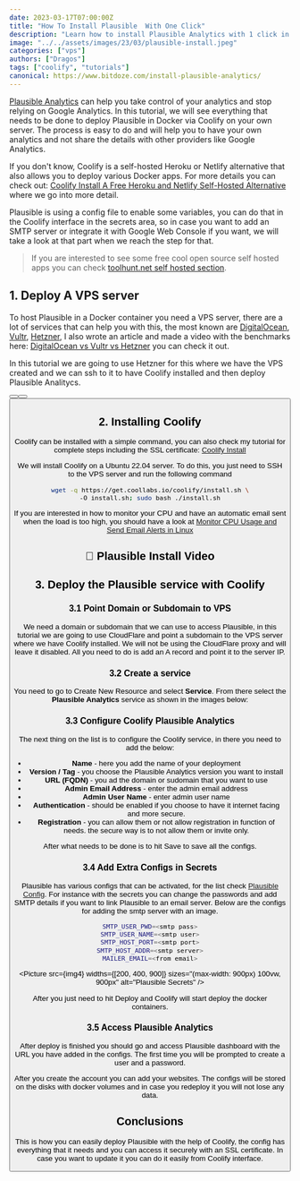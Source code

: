 ```yaml
---
date: 2023-03-17T07:00:00Z
title: "How To Install Plausible  With One Click"
description: "Learn how to install Plausible Analytics with 1 click in docker via Coolify on your own server."
image: "../../assets/images/23/03/plausible-install.jpeg"
categories: ["vps"]
authors: ["Dragos"]
tags: ["coolify", "tutorials"]
canonical: https://www.bitdoze.com/install-plausible-analytics/
---
```



[Plausible Analytics](https://www.bitdoze.com/plausible-tool/) can help you take control of your analytics and stop relying on Google Analytics. In this tutorial, we will see everything that needs to be done to deploy Plausible in Docker via Coolify on your own server. The process is easy to do and will help you to have your own analytics and not share the details with other providers like Google Analytics.

If you don't know, Coolify is a self-hosted Heroku or Netlify alternative that also allows you to deploy various Docker apps. For more details you can check out: [Coolify Install A Free Heroku and Netlify Self-Hosted Alternative](https://www.bitdoze.com/coolify-install-heroku-alternative/) where we go into more detail.

Plausible is using a config file to enable some variables, you can do that in the Coolify interface in the secrets area, so in case you want to add an SMTP server or integrate it with Google Web Console if you want, we will take a look at that part when we reach the step for that.


> If you are interested to see some free cool open source self hosted apps you can check [toolhunt.net self hosted section](https://toolhunt.net/sh/).

## 1. Deploy A VPS server

To host Plausible in a Docker container you need a VPS server, there are a lot of services that can help you with this, the most known are [DigitalOcean](https://go.bitdoze.com/do), [Vultr](https://go.bitdoze.com/vultr), [Hetzner](https://go.bitdoze.com/hetzner), I also wrote an article and made a video with the benchmarks here: [DigitalOcean vs Vultr vs Hetzner](https://www.wpdoze.com/digitalocean-vs-vultr-vs-hetzner/) you can check it out.

In this tutorial we are going to use Hetzner for this where we have the VPS created and we can ssh to it to have Coolify installed and then deploy Plausible Analitycs.

<Button link="https://go.bitdoze.com/do" text="DigitalOcean $100 Free" />
<Button link="https://go.bitdoze.com/vultr" text="Vultr $100 Free" />
<Button link="https://go.bitdoze.com/hetzner" text="Hetzner €⁠20 Free" />

## 2. Installing Coolify

Coolify can be installed with a simple command, you can also check my tutorial for complete steps including the SSL certificate: [Coolify Install](https://www.bitdoze.com/coolify-install-heroku-alternative/)

We will install Coolify on a Ubuntu 22.04 server. To do this, you just need to SSH to the VPS server and run the following command

```bash
wget -q https://get.coollabs.io/coolify/install.sh \
-O install.sh; sudo bash ./install.sh
```

If you are interested in how to monitor your CPU and have an automatic email sent when the load is too high, you should have a look at [Monitor CPU Usage and Send Email Alerts in Linux](https://www.bitdoze.com/monitor-cpu-usage-and-send-email-alerts-in-linux/)

## 🎥 Plausible Install Video

<YouTubeEmbed
  url="https://www.youtube.com/embed/RNnuXCUhHF4"
  label="How To Install Plausible  With One Click"
/>

## 3. Deploy the Plausible service with Coolify

### 3.1 Point Domain or Subdomain to VPS

We need a domain or subdomain that we can use to access Plausible, in this tutorial we are going to use CloudFlare and point a subdomain to the VPS server where we have Coolify installed. We will not be using the CloudFlare proxy and will leave it disabled. All you need to do is add an A record and point it to the server IP.

### 3.2 Create a service

You need to go to Create New Resource and select **Service**. From there select the **Plausible Analytics** service as shown in the images below:

<Picture
  src={img1}
  alt="Coolify service create"
/>
<Picture
  src={img2}
  alt="Coolify choose Plausible Analytics"
/>

### 3.3 Configure Coolify Plausible Analytics

The next thing on the list is to configure the Coolify service, in there you need to add the below:

- **Name** - here you add the name of your deployment
- **Version / Tag** - you choose the Plausible Analytics version you want to install
- **URL (FQDN)** - you ad the domain or sudomain that you want to use
- **Admin Email Address** - enter the admin email address
- **Admin User Name** - enter admin user name
- **Authentication** - should be enabled if you choose to have it internet facing and more secure.
- **Registration** - you can allow them or not allow registration in function of needs. the secure way is to not allow them or invite only.

<Picture
  src={img3}
  alt="Coolify Plausible Configs"
/>

After what needs to be done is to hit Save to save all the configs.

### 3.4 Add Extra Configs in Secrets

Plausible has various configs that can be activated, for the list check [Plausible Config](https://plausible.io/docs/self-hosting-configuration). For instance with the secrets you can change the passwords and add SMTP details if you want to link Plausible to an email server. Below are the configs for adding the smtp server with an image.

```bash
SMTP_USER_PWD=<smtp pass>
SMTP_USER_NAME=<smtp user>
SMTP_HOST_PORT=<smtp port>
SMTP_HOST_ADDR=<smtp server>
MAILER_EMAIL=<from email>
```

<Picture
  src={img4}
  widths={[200, 400, 900]}
  sizes="(max-width: 900px) 100vw, 900px"
  alt="Plausible Secrets"
/>

After you just need to hit Deploy and Coolify will start deploy the docker containers.

### 3.5 Access Plausible Analytics

After deploy is finished you should go and access Plausible dashboard with the URL you have added in the configs. The first time you will be prompted to create a user and a password.

After you create the account you can add your websites. The configs will be stored on the disks with docker volumes and in case you redeploy it you will not lose any data.

## Conclusions

This is how you can easily deploy Plausible with the help of Coolify, the config has everything that it needs and you can access it securely with an SSL certificate. In case you want to update it you can do it easily from Coolify interface.
